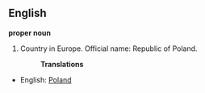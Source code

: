 ==English==

'''proper noun'''

# Country in Europe. Official name: Republic of Poland.
#:'''Translations'''
*English: [[Poland]]